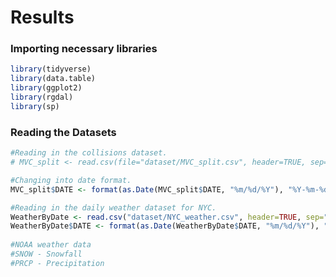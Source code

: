 # Results

### Importing necessary libraries
```r

library(tidyverse)
library(data.table)
library(ggplot2)
library(rgdal)
library(sp)
```

### Reading the Datasets
```r
#Reading in the collisions dataset.
# MVC_split <- read.csv(file="dataset/MVC_split.csv", header=TRUE, sep=",")

#Changing into date format.
MVC_split$DATE <- format(as.Date(MVC_split$DATE, "%m/%d/%Y"), "%Y-%m-%d" ) 

#Reading in the daily weather dataset for NYC.
WeatherByDate <- read.csv("dataset/NYC_weather.csv", header=TRUE, sep=",")
WeatherByDate$DATE <- format(as.Date(WeatherByDate$DATE, "%m/%d/%Y"), "%Y-%m-%d" ) 
  
#NOAA weather data
#SNOW - Snowfall
#PRCP - Precipitation
```

